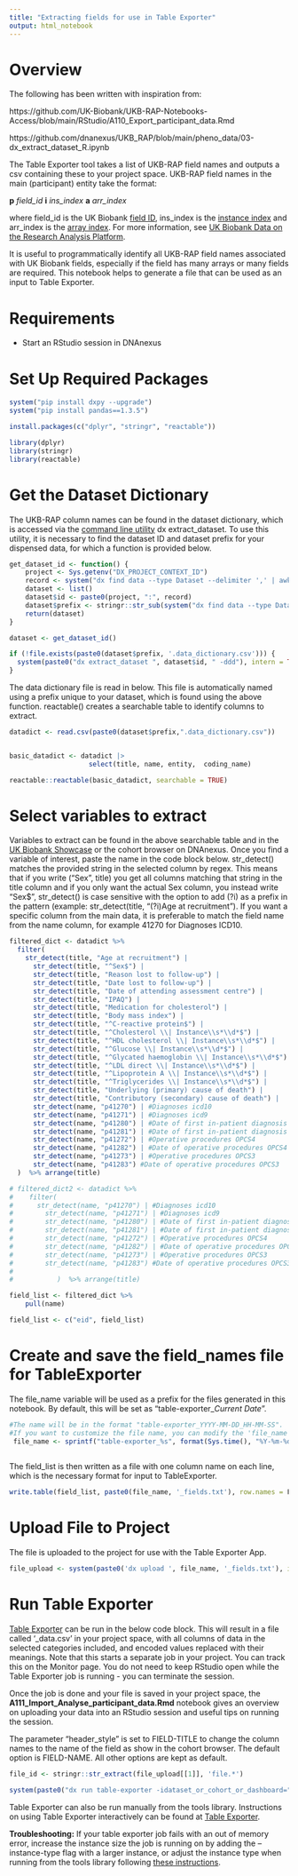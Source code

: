 ```yaml
---
title: "Extracting fields for use in Table Exporter"
output: html_notebook
---
```


# Overview

The following has been written with inspiration from:

https://github.com/UK-Biobank/UKB-RAP-Notebooks-Access/blob/main/RStudio/A110_Export_participant_data.Rmd

https://github.com/dnanexus/UKB_RAP/blob/main/pheno_data/03-dx_extract_dataset_R.ipynb

The Table Exporter tool takes a list of UKB-RAP field names and outputs a csv containing these to your project space. UKB-RAP field names in the main (participant) entity take the format:

**p** *field_id* **i** *ins_index* **a** *arr_index*

where field_id is the UK Biobank [field ID](https://biobank.ndph.ox.ac.uk/showcase/browse.cgi), ins_index is the [instance index](https://biobank.ndph.ox.ac.uk/showcase/help.cgi?cd=instances) and arr_index is the [array index](https://biobank.ndph.ox.ac.uk/showcase/help.cgi?cd=array). For more information, see [UK Biobank Data on the Research Analysis Platform](https://dnanexus.gitbook.io/uk-biobank-rap/getting-started/working-with-ukb-data).

It is useful to programmatically identify all UKB-RAP field names associated with UK Biobank fields, especially if the field has many arrays or many fields are required. This notebook helps to generate a file that can be used as an input to Table Exporter.

# Requirements

-   Start an RStudio session in DNAnexus

# Set Up Required Packages

```r

system("pip install dxpy --upgrade")
system("pip install pandas==1.3.5")

install.packages(c("dplyr", "stringr", "reactable"))

library(dplyr)
library(stringr)
library(reactable)

```

# Get the Dataset Dictionary

The UKB-RAP column names can be found in the dataset dictionary, which is accessed via the [command line utility](https://documentation.dnanexus.com/user/helpstrings-of-sdk-command-line-utilities) dx extract_dataset. To use this utility, it is necessary to find the dataset ID and dataset prefix for your dispensed data, for which a function is provided below.

```r

get_dataset_id <- function() {
    project <- Sys.getenv("DX_PROJECT_CONTEXT_ID")
    record <- system("dx find data --type Dataset --delimiter ',' | awk -F ',' '{print $5}'", intern = TRUE)
    dataset <- list()
    dataset$id <- paste0(project, ":", record)
    dataset$prefix <- stringr::str_sub(system("dx find data --type Dataset --delimiter ',' | awk -F ',' '{print $4}'", intern = TRUE), 2)
    return(dataset)
}

dataset <- get_dataset_id()

if (!file.exists(paste0(dataset$prefix, '.data_dictionary.csv'))) {
  system(paste0("dx extract_dataset ", dataset$id, " -ddd"), intern = TRUE)
}

```

The data dictionary file is read in below. This file is automatically named using a prefix unique to your dataset, which is found using the above function. reactable() creates a searchable table to identify columns to extract.

```r

datadict <- read.csv(paste0(dataset$prefix,".data_dictionary.csv"))


basic_datadict <- datadict |>
                    select(title, name, entity,  coding_name)

reactable::reactable(basic_datadict, searchable = TRUE)

```

# Select variables to extract

Variables to extract can be found in the above searchable table and in the [UK Biobank Showcase](#0) or the cohort browser on DNAnexus. Once you find a variable of interest, paste the name in the code block below. str_detect() matches the provided string in the selected column by regex. This means that if you write ("Sex", title) you get all columns matching that string in the title column and if you only want the actual Sex column, you instead write "Sex\$", str_detect() is case sensitive with the option to add (?i) as a prefix in the pattern (example: str_detect(title, "(?i)Age at recruitment"). If you want a specific column from the main data, it is preferable to match the field name from the name column, for example 41270 for Diagnoses ICD10.

```r
filtered_dict <- datadict %>%
  filter(
    str_detect(title, "Age at recruitment") |
      str_detect(title, "^Sex$") |
      str_detect(title, "Reason lost to follow-up") |
      str_detect(title, "Date lost to follow-up") |
      str_detect(title, "Date of attending assessment centre") |
      str_detect(title, "IPAQ") |
      str_detect(title, "Medication for cholesterol") |
      str_detect(title, "Body mass index") |
      str_detect(title, "^C-reactive protein$") |
      str_detect(title, "^Cholesterol \\| Instance\\s*\\d*$") |
      str_detect(title, "^HDL cholesterol \\| Instance\\s*\\d*$") |
      str_detect(title, "^Glucose \\| Instance\\s*\\d*$") |
      str_detect(title, "^Glycated haemoglobin \\| Instance\\s*\\d*$") |
      str_detect(title, "^LDL direct \\| Instance\\s*\\d*$") |
      str_detect(title, "^Lipoprotein A \\| Instance\\s*\\d*$") |
      str_detect(title, "^Triglycerides \\| Instance\\s*\\d*$") |
      str_detect(title, "Underlying (primary) cause of death") |
      str_detect(title, "Contributory (secondary) cause of death") |
      str_detect(name, "p41270") | #Diagnoses icd10
      str_detect(name, "p41271") | #Diagnoses icd9
      str_detect(name, "p41280") | #Date of first in-patient diagnosis icd10
      str_detect(name, "p41281") | #Date of first in-patient diagnosis icd9
      str_detect(name, "p41272") | #Operative procedures OPCS4
      str_detect(name, "p41282") | #Date of operative procedures OPCS4
      str_detect(name, "p41273") | #Operative procedures OPCS3
      str_detect(name, "p41283") #Date of operative procedures OPCS3
  )  %>% arrange(title)

# filtered_dict2 <- datadict %>%
#    filter(
#      str_detect(name, "p41270") | #Diagnoses icd10
#        str_detect(name, "p41271") | #Diagnoses icd9
#        str_detect(name, "p41280") | #Date of first in-patient diagnosis icd10
#        str_detect(name, "p41281") | #Date of first in-patient diagnosis icd9
#        str_detect(name, "p41272") | #Operative procedures OPCS4
#        str_detect(name, "p41282") | #Date of operative procedures OPCS4
#        str_detect(name, "p41273") | #Operative procedures OPCS3
#        str_detect(name, "p41283") #Date of operative procedures OPCS3
# 
#           )  %>% arrange(title)

field_list <- filtered_dict %>%
    pull(name)

field_list <- c("eid", field_list)

```

# Create and save the field_names file for TableExporter

The file_name variable will be used as a prefix for the files generated in this notebook. By default, this will be set as "table-exporter\_*Current Date*".

```r
#The name will be in the format "table-exporter_YYYY-MM-DD_HH-MM-SS".
#If you want to customize the file name, you can modify the 'file_name' variable.
 file_name <- sprintf("table-exporter_%s", format(Sys.time(), "%Y-%m-%d_%H-%M-%S"))
 
```

The field_list is then written as a file with one column name on each line, which is the necessary format for input to TableExporter.

```r
write.table(field_list, paste0(file_name, '_fields.txt'), row.names = F, col.names = F, quote = F)
```

# Upload File to Project

The file is uploaded to the project for use with the Table Exporter App.

```r

file_upload <- system(paste0('dx upload ', file_name, '_fields.txt'), intern = TRUE)

```

# Run Table Exporter

[Table Exporter](https://ukbiobank.dnanexus.com/app/table-exporter) can be run in the below code block. This will result in a file called '<file_name>\_data.csv' in your project space, with all columns of data in the selected categories included, and encoded values replaced with their meanings. Note that this starts a separate job in your project. You can track this on the Monitor page. You do not need to keep RStudio open while the Table Exporter job is running - you can terminate the session.

Once the job is done and your file is saved in your project space, the **A111_Import_Analyse_participant_data.Rmd** notebook gives an overview on uploading your data into an RStudio session and useful tips on running the session.

The parameter "header_style" is set to FIELD-TITLE to change the column names to the name of the field as show in the cohort browser. The default option is FIELD-NAME. All other options are kept as default.

```r

file_id <- stringr::str_extract(file_upload[[1]], 'file.*')

system(paste0("dx run table-exporter -idataset_or_cohort_or_dashboard=", dataset$id, " -ifield_names_file_txt=", file_id, " -ientity=participant -ioutput=", file_name, "_data", " -iheader_style=FIELD-TITLE"), intern = TRUE)  

```

Table Exporter can also be run manually from the tools library. Instructions on using Table Exporter interactively can be found at [Table Exporter](https://ukbiobank.dnanexus.com/app/table-exporter).

**Troubleshooting:** If your table exporter job fails with an out of memory error, increase the instance size the job is running on by adding the --instance-type flag with a larger instance, or adjust the instance type when running from the tools library following [these instructions](https://documentation.dnanexus.com/getting-started/key-concepts/apps-and-workflows#configure-runtime-settings).
